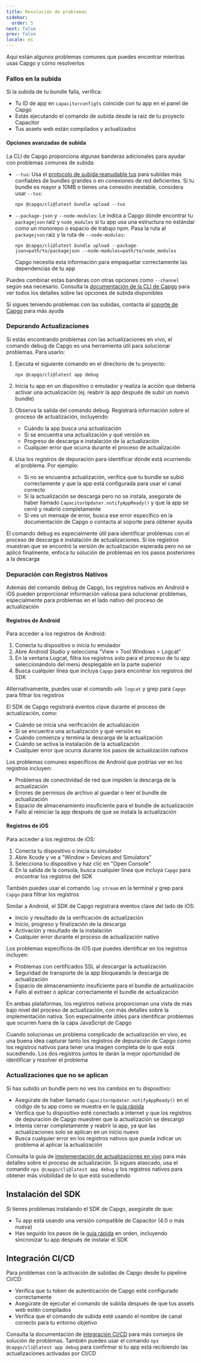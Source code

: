 ```yaml
---
title: Resolución de problemas
sidebar:
  order: 5
next: false
prev: false
locale: es
---
```


Aquí están algunos problemas comunes que puedes encontrar mientras usas Capgo y cómo resolverlos

### Fallos en la subida

Si la subida de tu bundle falla, verifica:
- Tu ID de app en `capacitorconfigts` coincide con tu app en el panel de Capgo
- Estás ejecutando el comando de subida desde la raíz de tu proyecto Capacitor
- Tus assets web están compilados y actualizados

#### Opciones avanzadas de subida

La CLI de Capgo proporciona algunas banderas adicionales para ayudar con problemas comunes de subida:

- `--tus`: Usa el [protocolo de subida reanudable tus](https://tusio/) para subidas más confiables de bundles grandes o en conexiones de red deficientes. Si tu bundle es mayor a 10MB o tienes una conexión inestable, considera usar `--tus`:
  ```shell
  npx @capgo/cli@latest bundle upload --tus
  ```

- `--package-json` y `--node-modules`: Le indica a Capgo dónde encontrar tu `packagejson` raíz y `node_modules` si tu app usa una estructura no estándar como un monorepo o espacio de trabajo npm. Pasa la ruta al `packagejson` raíz y la ruta de `--node-modules`:
  ```shell
  npx @capgo/cli@latest bundle upload --package-json=path/to/packagejson --node-modules=path/to/node_modules
  ```
  Capgo necesita esta información para empaquetar correctamente las dependencias de tu app

Puedes combinar estas banderas con otras opciones como `--channel` según sea necesario. Consulta la [documentación de la CLI de Capgo](/docs/cli/overview/) para ver todos los detalles sobre las opciones de subida disponibles

Si sigues teniendo problemas con las subidas, contacta al [soporte de Capgo](support.capgo.app) para más ayuda

### Depurando Actualizaciones

Si estás encontrando problemas con las actualizaciones en vivo, el comando debug de Capgo es una herramienta útil para solucionar problemas. Para usarlo:

1. Ejecuta el siguiente comando en el directorio de tu proyecto:
   ```shell
   npx @capgo/cli@latest app debug
   ```

2. Inicia tu app en un dispositivo o emulador y realiza la acción que debería activar una actualización (ej. reabrir la app después de subir un nuevo bundle)

3. Observa la salida del comando debug. Registrará información sobre el proceso de actualización, incluyendo:
   - Cuándo la app busca una actualización
   - Si se encuentra una actualización y qué versión es
   - Progreso de descarga e instalación de la actualización
   - Cualquier error que ocurra durante el proceso de actualización

4. Usa los registros de depuración para identificar dónde está ocurriendo el problema. Por ejemplo:
   - Si no se encuentra actualización, verifica que tu bundle se subió correctamente y que la app está configurada para usar el canal correcto
   - Si la actualización se descarga pero no se instala, asegúrate de haber llamado `CapacitorUpdater.notifyAppReady()` y que la app se cerró y reabrió completamente
   - Si ves un mensaje de error, busca ese error específico en la documentación de Capgo o contacta al soporte para obtener ayuda

El comando debug es especialmente útil para identificar problemas con el proceso de descarga e instalación de actualizaciones. Si los registros muestran que se encontró la versión de actualización esperada pero no se aplicó finalmente, enfoca tu solución de problemas en los pasos posteriores a la descarga

### Depuración con Registros Nativos

Además del comando debug de Capgo, los registros nativos en Android e iOS pueden proporcionar información valiosa para solucionar problemas, especialmente para problemas en el lado nativo del proceso de actualización

#### Registros de Android

Para acceder a los registros de Android:

1. Conecta tu dispositivo o inicia tu emulador
2. Abre Android Studio y selecciona "View > Tool Windows > Logcat"
3. En la ventana Logcat, filtra los registros solo para el proceso de tu app seleccionándolo del menú desplegable en la parte superior
4. Busca cualquier línea que incluya `Capgo` para encontrar los registros del SDK

Alternativamente, puedes usar el comando `adb logcat` y grep para `Capgo` para filtrar los registros

El SDK de Capgo registrará eventos clave durante el proceso de actualización, como:
- Cuándo se inicia una verificación de actualización
- Si se encuentra una actualización y qué versión es
- Cuándo comienza y termina la descarga de la actualización
- Cuándo se activa la instalación de la actualización
- Cualquier error que ocurra durante los pasos de actualización nativos

Los problemas comunes específicos de Android que podrías ver en los registros incluyen:
- Problemas de conectividad de red que impiden la descarga de la actualización
- Errores de permisos de archivo al guardar o leer el bundle de actualización
- Espacio de almacenamiento insuficiente para el bundle de actualización
- Fallo al reiniciar la app después de que se instala la actualización

#### Registros de iOS

Para acceder a los registros de iOS:

1. Conecta tu dispositivo o inicia tu simulador
2. Abre Xcode y ve a "Window > Devices and Simulators"
3. Selecciona tu dispositivo y haz clic en "Open Console"
4. En la salida de la consola, busca cualquier línea que incluya `Capgo` para encontrar los registros del SDK

También puedes usar el comando `log stream` en la terminal y grep para `Capgo` para filtrar los registros

Similar a Android, el SDK de Capgo registrará eventos clave del lado de iOS:
- Inicio y resultado de la verificación de actualización
- Inicio, progreso y finalización de la descarga
- Activación y resultado de la instalación
- Cualquier error durante el proceso de actualización nativo

Los problemas específicos de iOS que puedes identificar en los registros incluyen:
- Problemas con certificados SSL al descargar la actualización
- Seguridad de transporte de la app bloqueando la descarga de actualización
- Espacio de almacenamiento insuficiente para el bundle de actualización
- Fallo al extraer o aplicar correctamente el bundle de actualización

En ambas plataformas, los registros nativos proporcionan una vista de más bajo nivel del proceso de actualización, con más detalles sobre la implementación nativa. Son especialmente útiles para identificar problemas que ocurren fuera de la capa JavaScript de Capgo

Cuando solucionas un problema complicado de actualización en vivo, es una buena idea capturar tanto los registros de depuración de Capgo como los registros nativos para tener una imagen completa de lo que está sucediendo. Los dos registros juntos te darán la mejor oportunidad de identificar y resolver el problema

### Actualizaciones que no se aplican

Si has subido un bundle pero no ves los cambios en tu dispositivo:
- Asegúrate de haber llamado `CapacitorUpdater.notifyAppReady()` en el código de tu app como se muestra en la [guía rápida](/docs/getting-started/quickstart)
- Verifica que tu dispositivo esté conectado a internet y que los registros de depuración de Capgo muestren que la actualización se descargó
- Intenta cerrar completamente y reabrir la app, ya que las actualizaciones solo se aplican en un inicio nuevo
- Busca cualquier error en los registros nativos que pueda indicar un problema al aplicar la actualización

Consulta la guía de [implementación de actualizaciones en vivo](/docs/getting-started/deploy) para más detalles sobre el proceso de actualización. Si sigues atascado, usa el comando `npx @capgo/cli@latest app debug` y los registros nativos para obtener más visibilidad de lo que está sucediendo

## Instalación del SDK

Si tienes problemas instalando el SDK de Capgo, asegúrate de que:
- Tu app está usando una versión compatible de Capacitor (4.0 o más nueva)
- Has seguido los pasos de la [guía rápida](/docs/getting-started/quickstart) en orden, incluyendo sincronizar tu app después de instalar el SDK

## Integración CI/CD

Para problemas con la activación de subidas de Capgo desde tu pipeline CI/CD:
- Verifica que tu token de autenticación de Capgo esté configurado correctamente
- Asegúrate de ejecutar el comando de subida después de que tus assets web estén compilados
- Verifica que el comando de subida esté usando el nombre de canal correcto para tu entorno objetivo

Consulta la documentación de [integración CI/CD](/docs/getting-started/cicd-integration) para más consejos de solución de problemas. También puedes usar el comando `npx @capgo/cli@latest app debug` para confirmar si tu app está recibiendo las actualizaciones activadas por CI/CD
